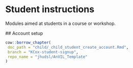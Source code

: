 # Student instructions

 Modules aimed at students in a course or workshop.
 
 ## Account setup
 
 ```r
cow::borrow_chapter(
  doc_path = "child/_child_student_create_account.Rmd",
  branch = "KCox-student-signup",
  repo_name = "jhudsl/AnVIL_Template"
)
```

